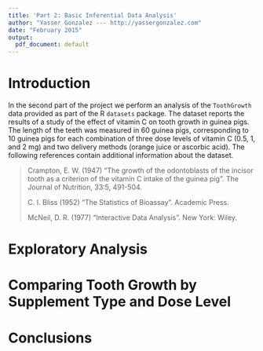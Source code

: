 ```yaml
---
title: 'Part 2: Basic Inferential Data Analysis'
author: "Yasser Gonzalez --- http://yassergonzalez.com"
date: "February 2015"
output:
  pdf_document: default
---
```


# Introduction

In the second part of the project we perform an analysis of the `ToothGrowth` 
data provided as part of the R `datasets` package. The dataset reports the 
results of a study of the effect of vitamin C on tooth growth in guinea pigs.
The length of the teeth was measured in 60 guinea pigs, corresponding to 
10 guinea pigs for each combination of three dose levels of vitamin C 
(0.5, 1, and 2 mg) and two delivery methods (orange juice or ascorbic acid). 
The following references contain additional information about the dataset.

> Crampton, E. W. (1947) "The growth of the odontoblasts of the incisor 
> tooth as a criterion of the vitamin C intake of the guinea pig".
> The Journal of Nutrition, 33:5, 491-504.
> 
> C. I. Bliss (1952) "The Statistics of Bioassay". Academic Press.
> 
> McNeil, D. R. (1977) "Interactive Data Analysis". New York: Wiley.

# Exploratory Analysis

# Comparing Tooth Growth by Supplement Type and Dose Level

# Conclusions
